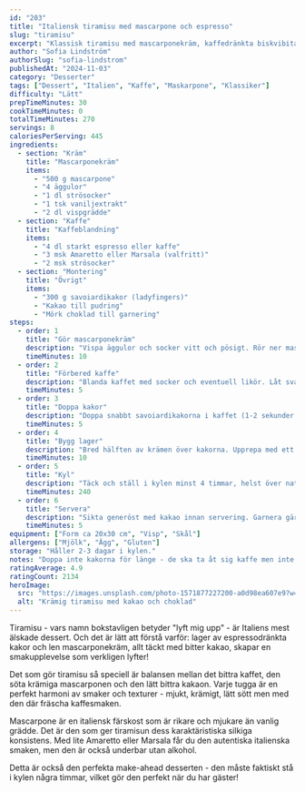 ```yaml
---
id: "203"
title: "Italiensk tiramisu med mascarpone och espresso"
slug: "tiramisu"
excerpt: "Klassisk tiramisu med mascarponekräm, kaffedränkta biskvibitar och kakao. Italiensk dessertmagi!"
author: "Sofia Lindström"
authorSlug: "sofia-lindstrom"
publishedAt: "2024-11-03"
category: "Desserter"
tags: ["Dessert", "Italien", "Kaffe", "Maskarpone", "Klassiker"]
difficulty: "Lätt"
prepTimeMinutes: 30
cookTimeMinutes: 0
totalTimeMinutes: 270
servings: 8
caloriesPerServing: 445
ingredients:
  - section: "Kräm"
    title: "Mascarponekräm"
    items:
      - "500 g mascarpone"
      - "4 äggulor"
      - "1 dl strösocker"
      - "1 tsk vaniljextrakt"
      - "2 dl vispgrädde"
  - section: "Kaffe"
    title: "Kaffeblandning"
    items:
      - "4 dl starkt espresso eller kaffe"
      - "3 msk Amaretto eller Marsala (valfritt)"
      - "2 msk strösocker"
  - section: "Montering"
    title: "Övrigt"
    items:
      - "300 g savoiardikakor (ladyfingers)"
      - "Kakao till pudring"
      - "Mörk choklad till garnering"
steps:
  - order: 1
    title: "Gör mascarponekräm"
    description: "Vispa äggulor och socker vitt och pösigt. Rör ner mascarpone och vanilj. Vispa grädden lätt och vänd ner försiktigt."
    timeMinutes: 10
  - order: 2
    title: "Förbered kaffe"
    description: "Blanda kaffet med socker och eventuell likör. Låt svalna."
    timeMinutes: 5
  - order: 3
    title: "Doppa kakor"
    description: "Doppa snabbt savoiardikakorna i kaffet (1-2 sekunder per sida). Lägg ett lager i botten av en form."
    timeMinutes: 5
  - order: 4
    title: "Bygg lager"
    description: "Bred hälften av krämen över kakorna. Upprepa med ett lager kakor och resten av krämen."
    timeMinutes: 10
  - order: 5
    title: "Kyl"
    description: "Täck och ställ i kylen minst 4 timmar, helst över natten."
    timeMinutes: 240
  - order: 6
    title: "Servera"
    description: "Sikta generöst med kakao innan servering. Garnera gärna med riven mörk choklad."
    timeMinutes: 5
equipment: ["Form ca 20x30 cm", "Visp", "Skål"]
allergens: ["Mjölk", "Ägg", "Gluten"]
storage: "Håller 2-3 dagar i kylen."
notes: "Doppa inte kakorna för länge - de ska ta åt sig kaffe men inte bli blöta och falla sönder. Amaretto eller Marsala ger autentisk smak men kan uteslutas. Äkta tiramisu innehåller råa äggulor - använd färska ägg av hög kvalitet."
ratingAverage: 4.9
ratingCount: 2134
heroImage:
  src: "https://images.unsplash.com/photo-1571877227200-a0d98ea607e9?w=1200&q=80"
  alt: "Krämig tiramisu med kakao och choklad"
---
```


Tiramisu - vars namn bokstavligen betyder "lyft mig upp" - är Italiens mest älskade dessert. Och det är lätt att förstå varför: lager av espressodränkta kakor och len mascarponekräm, allt täckt med bitter kakao, skapar en smakupplevelse som verkligen lyfter!

Det som gör tiramisu så speciell är balansen mellan det bittra kaffet, den söta krämiga mascarponen och den lätt bittra kakaon. Varje tugga är en perfekt harmoni av smaker och texturer - mjukt, krämigt, lätt sött men med den där fräscha kaffesmaken.

Mascarpone är en italiensk färskost som är rikare och mjukare än vanlig grädde. Det är den som ger tiramisun dess karaktäristiska silkiga konsistens. Med lite Amaretto eller Marsala får du den autentiska italienska smaken, men den är också underbar utan alkohol.

Detta är också den perfekta make-ahead desserten - den måste faktiskt stå i kylen några timmar, vilket gör den perfekt när du har gäster!

